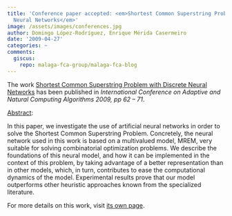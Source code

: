 ```yaml
---
title: 'Conference paper accepted: <em>Shortest Common Superstring Problem with Discrete
  Neural Networks</em>'
image: /assets/images/conferences.jpg
author: Domingo López-Rodríguez, Enrique Mérida Casermeiro
date: '2009-04-27'
categories: ~
comments:
  giscus:
    repo: malaga-fca-group/malaga-fca-blog
---
```


The work <u>Shortest Common Superstring Problem with Discrete Neural Networks</u> has been published in <em>International Conference on Adaptive and Natural Computing Algorithms 2009, pp 62 &ndash; 71</em>.

<u>Abstract</u>:



In this paper, we investigate the use of artificial neural networks in order to solve the Shortest Common Superstring Problem. Concretely, the neural network used in this work is based on a multivalued model, MREM, very suitable for solving combinatorial optimization problems. We describe the foundations of this neural model, and how it can be implemented in the context of this problem, by taking advantage of a better representation than in other models, which, in turn, contributes to ease the computational dynamics of the model. Experimental results prove that our model outperforms other heuristic approaches known from the specialized literature.




For more details on this work, visit <a href='/publications/conferences/2009-icannga1'>its own page</a>.
